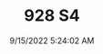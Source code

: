 ---
width: 5923
height: 3949
title: 928 S4
description: 1984 Porsche 928 S4 shot in Austin, TX.
date: 9/15/2022 5:24:02 AM
cameraMake: Sony
cameraModel: ILCE-7M3
lens: 50mm F1.4 DG HSM | Art 018
settingsfStop: f/1.4
settingsISO: ISO 50
settingsShutter: 1/13
settingsFocalLength: 50 mm
---